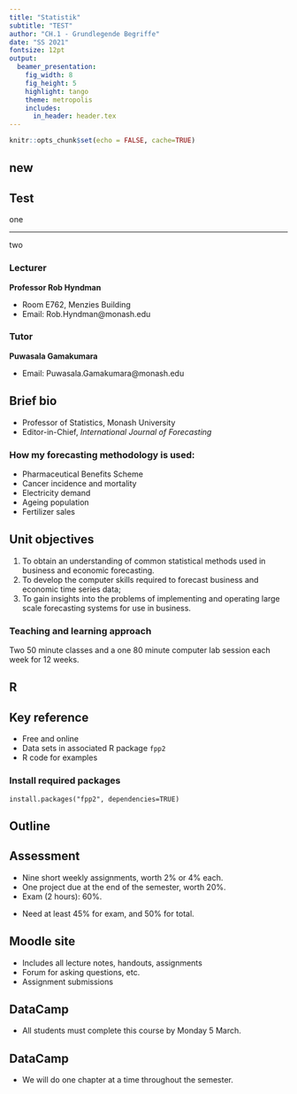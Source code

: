```yaml
---
title: "Statistik"
subtitle: "TEST"
author: "CH.1 - Grundlegende Begriffe"
date: "SS 2021"
fontsize: 12pt
output:
  beamer_presentation:
    fig_width: 8
    fig_height: 5
    highlight: tango
    theme: metropolis
    includes:
      in_header: header.tex
---
```


```r
knitr::opts_chunk$set(echo = FALSE, cache=TRUE)
```

## new

\begin{columns}
\column{0.75\textwidth}

```r
library(ggplot2)
ggplot(iris, aes(x = Sepal.Width,
y = Sepal.Length)) +
geom_point(aes(color = Species),
show.legend = F)
```

\column{0.25\textwidth}
R is a collaborative project with many contributors.
Type `contributors()` for more information and
`citation()` on how to cite R or R packages in publications.
\end{columns}



## Test 

one 

***

two

### Lecturer

**Professor Rob Hyndman**

  - Room E762, Menzies Building
  - Email: Rob.Hyndman@monash.edu

### Tutor

**Puwasala Gamakumara**

  - Email: Puwasala.Gamakumara@monash.edu

## Brief bio

  - Professor of Statistics, Monash University
  - Editor-in-Chief, *International Journal of Forecasting*

### How my forecasting methodology is used:
   - Pharmaceutical Benefits Scheme
   - Cancer incidence and mortality
   - Electricity demand
   - Ageing population
   - Fertilizer sales

\begin{textblock}{5.9}(6.6,8.2)\begin{alertblock}{}\Large robjhyndman.com\end{alertblock}\end{textblock}

## Unit objectives

  1. To obtain an understanding of common statistical methods used in business and economic forecasting.
  2. To develop the computer skills required to forecast business and economic time series data;
  3. To gain insights into the problems of implementing and operating large scale forecasting systems for use in business.

### Teaching and learning approach

Two 50 minute classes and a one 80 minute computer lab session each week for 12 weeks.

## R

<!-- \placefig{.4}{1.2}{width=6cm}{figs/Rlogo} -->

<!-- \placefig{7}{3.5}{width=5.5cm}{figs/RStudio-Ball} -->
\begin{textblock}{5.5}(7,3)\centerline{\structure{RStudio}}\end{textblock}

## Key reference

\begin{block}{}\bf
\hangafter=1\hangindent=.3cm
 {Hyndman, R.~J. \& Athanasopoulos, G. (2018) \emph{Forecasting: principles and practice}, 2nd edition}
\end{block}\pause
\begin{alertblock}{}\Large
\centerline{\bf OTexts.org/fpp2/}
\end{alertblock}

\pause

  * Free and online
  * Data sets in associated R package `fpp2`
  * R code for examples

### Install required packages
```
install.packages("fpp2", dependencies=TRUE)
```

## Outline

\hbox{\hspace*{-0.5cm}\begin{tabular}{rp{8cm}l}
\toprule
\textbf{Week} & \textbf{Topic} & \textbf{Chapter} \\
\midrule
1      & Introduction to forecasting and R    & 1 \\
2      & Introduction to forecasting and R    & 2\\
3      & Time series graphics \& decomposition & 3,6\\
4--5   & Exponential smoothing       & 7  \\
6--8   & Forecasting with ARIMA models  & 8 \\
9--10 & Multiple regression and forecasting & 5 \\
11     & Dynamic regression & 9 \\
12 & Advanced methods & 11\\
\bottomrule
\end{tabular}}

## Assessment

  - Nine short weekly assignments, worth 2% or 4% each.
  - One project due at the end of the semester, worth 20%.
  - Exam (2 hours): 60%.

\pause

\begin{tabular}{lll}
	\toprule
	  \textbf{Task}  & \textbf{Due Date}     & \textbf{Value} \\
  \midrule
    Assignments    & Mon 11:59pm each week & 2 or 4\% each\\
	  Project        & Fri 25 May            & 20\%           \\
	  Final exam     & Official exam period  & 60\%           \\
  \bottomrule
\end{tabular}

\pause

  - Need at least 45\% for exam, and 50\% for total.

## Moodle site

  - Includes all lecture notes, handouts, assignments
  - Forum for asking questions, etc.
  - Assignment submissions

## DataCamp

<!-- \centerline{\includegraphics[width=12.8cm]{figs/datacampR}} -->

 * All students must complete this course by Monday 5 March.

## DataCamp

<!-- \centerline{\includegraphics[width=13cm]{figs/datacampforecasting}} -->

 * We will do one chapter at a time throughout the semester.


